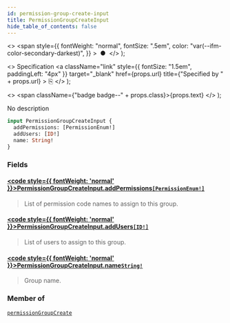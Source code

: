 ```yaml
---
id: permission-group-create-input
title: PermissionGroupCreateInput
hide_table_of_contents: false
---
```


  <>
    <span
      style={{
        fontWeight: "normal",
        fontSize: ".5em",
        color: "var(--ifm-color-secondary-darkest)",
      }}
    >
      &nbsp;●&nbsp;
    </span>
  </>
);

  <>
    Specification
    <a
      className="link"
      style={{ fontSize: "1.5em", paddingLeft: "4px" }}
      target="\_blank"
      href={props.url}
      title={"Specified by " + props.url}
    >
      ⎘
    </a>
  </>
);

  <>
    <span className={"badge badge--" + props.class}>{props.text}</span>
  </>
);

No description

```graphql
input PermissionGroupCreateInput {
  addPermissions: [PermissionEnum!]
  addUsers: [ID!]
  name: String!
}
```

### Fields

#### [<code style={{ fontWeight: 'normal' }}>PermissionGroupCreateInput.<b>addPermissions</b></code>](#)<Bullet />[`[PermissionEnum!]`](../../../storefront/users/enums/permission-enum) <Badge class="secondary" text="list"/> <Badge class="secondary" text="enum"/>

> List of permission code names to assign to this group.

#### [<code style={{ fontWeight: 'normal' }}>PermissionGroupCreateInput.<b>addUsers</b></code>](#)<Bullet />[`[ID!]`](../../../storefront/miscellaneous/scalars/id) <Badge class="secondary" text="list"/> <Badge class="secondary" text="scalar"/>

> List of users to assign to this group.

#### [<code style={{ fontWeight: 'normal' }}>PermissionGroupCreateInput.<b>name</b></code>](#)<Bullet />[`String!`](../../../storefront/miscellaneous/scalars/string) <Badge class="secondary" text="non-null"/> <Badge class="secondary" text="scalar"/>

> Group name.

### Member of

[`permissionGroupCreate`](../../../storefront/users/mutations/permission-group-create) <Badge class="secondary" text="mutation"/>
